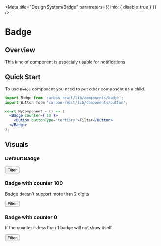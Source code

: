 

<Meta title="Design System/Badge" parameters={{ info: { disable: true } }} />

# Badge

## Overview

This kind of component is especialy usable for notifications

## Quick Start

To use `Badge` component you need to put other component as a child.

```jsx
import Badge from 'carbon-react/lib/components/badge';
import Button form 'carbon-react/lib/components/button';

const MyComponent = () => (
  <Badge counter={ 10 }>
    <Button buttonType='tertiary'>Filter</Button>
  </Badge>
);
```

## Visuals

### Default Badge

<Preview>
  <Story name="default">
    <Badge counter={9}>
      <Button style={{marginRight: 0}} buttonType="tertiary">Filter</Button>
    </Badge>
  </Story>
</Preview>

### Badge with counter 100

Badge doesn't support more than 2 digits

<Preview>
  <Story name="with 3 digits">
    <Badge counter={130}>
      <Button style={{marginRight: 0}} buttonType="tertiary">Filter</Button>
    </Badge>
  </Story>
</Preview>

### Badge with counter 0

If the counter is less than 1 badge will not show itself

<Preview>
  <Story name="with counter 0">
    <Badge counter={0}>
      <Button buttonType="tertiary">Filter</Button>
    </Badge>
  </Story>
</Preview>

<Props of={Badge} />
